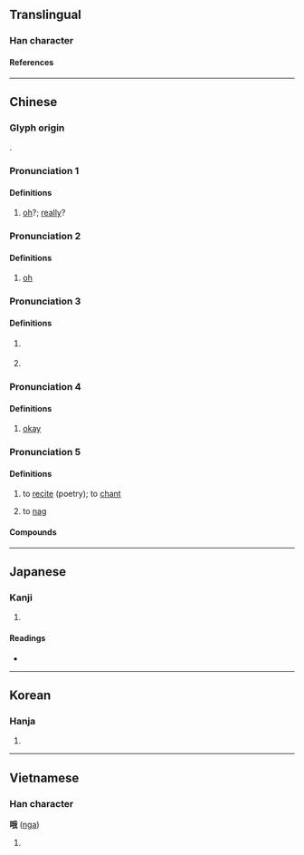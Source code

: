 {{character info/new}}
==Translingual==

===Han character===
{{Han char|rn=30|rad=口|as=07|sn=10|four=63050|canj=RHQI|ids=⿰口我}}

====References====
{{Han ref|kx=0190.090|dkj=03642|dj=0409.260|hdz=10630.150|uh=54E6}}

----

==Chinese==
{{zh-forms}}

===Glyph origin===
{{Han etym}}
{{Han compound|口|我|ls=psc|c1=s|c2=p|t1=mouth; speech}}.

===Pronunciation 1===
{{zh-pron
|m=ó
|c=o2,o4
|mn=ml:ò͘/tw:ô͘
|cat=intj
}}

====Definitions====
{{zh-hanzi}}

# {{n-g|Used to express doubt:}} [[oh]]?; [[really]]?
#: {{zh-x|哦{Ó}，你 就是 他 的 老師？|'''Oh'''? You're his teacher?}}

===Pronunciation 2===
{{zh-pron
|m=ò,ó,1nb=Mainland,2nb=Taiwan
|c=o5,o6
|cat=intj
}}

====Definitions====
{{zh-hanzi}}

# {{n-g|Used to express realization or understanding:}} [[oh]]
#: {{zh-x|哦，我 忘記 帶 鉛筆 來。|'''Oh''', I forgot to bring a pencil.}}
#: {{zh-x|哦，原來 他 是 個 醫生。|'''Oh''', so he's a doctor.}}

===Pronunciation 3===
{{zh-pron
|m=o
|c=o3
|cat=part
}}

====Definitions====
{{zh-hanzi}}

# {{n-g|sentence-final particle conveying [[informality]], [[warmth]], [[friendliness]] or [[intimacy]]}}
#: {{zh-x|好好 玩，但 小心 點 哦{o}。|Have fun and be careful.}}
# {{n-g|sentence-final particle indicating that one is stating a fact that the other person is not aware of}}

===Pronunciation 4===
{{zh-pron
|c=o4
|cat=part
}}

====Definitions====
{{zh-hanzi}}

# {{lb|zh|Cantonese}} {{n-g|Used to express acknowledgement:}} [[okay]]
#: {{zh-x|「幫 我 熄燈 吖。」「哦{o4}。」|“Turn off the light for me.” “Okay.”|C}}

===Pronunciation 5===
{{zh-pron
|m=é
|c=ngo4
|mc=y
|oc=y
|cat=v
}}

====Definitions====
{{zh-hanzi}}

# {{lb|zh|literary}} to [[recite]] (poetry); to [[chant]]
# {{lb|zh|Cantonese}} to [[nag]]

====Compounds====
{{zh-der|吟哦|哦詩|日哦夜哦|咦咿哦哦}}

----

==Japanese==

===Kanji===
{{ja-kanji|grade=|rs=口07}}

# {{defn|lang=ja|sort=口07}}

====Readings====
* {{ja-readings|on=[[が]] (ga)|kun=[[うたう]] (utau)}}

----

==Korean==

===Hanja===
{{ko-hanja|hangeul=아|rv=a|mr=a}}

# {{defn|lang=ko|sort=口07}}

----

==Vietnamese==

===Han character===
'''哦''' ([[nga]])

# {{defn|lang=vi}}